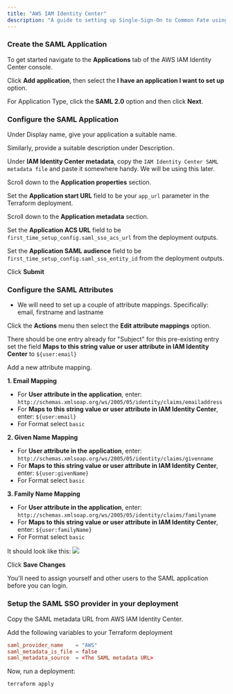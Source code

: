 ```yaml
---
title: "AWS IAM Identity Center"
description: "A guide to setting up Single-Sign-On to Common Fate using AWS IAM Identity Center."
---
```


### Create the SAML Application

To get started navigate to the **Applications** tab of the AWS IAM Identity Center console.

Click **Add application**, then select the **I have an application I want to set up** option. 

For Application Type, click the **SAML 2.0** option and then click **Next**.

### Configure the SAML Application

Under Display name, give your application a suitable name.

Similarly, provide a suitable description under Description.

Under **IAM Identity Center metadata**, copy the `IAM Identity Center SAML metadata file` and paste it somewhere handy. We will be using this later.

Scroll down to the **Application properties** section.

Set the **Application start URL** field to be your `app_url` parameter in the Terraform deployment.

Scroll down to the **Application metadata** section.

Set the **Application ACS URL** field to be `first_time_setup_config.saml_sso_acs_url` from the deployment outputs.

Set the **Application SAML audience** field to be `first_time_setup_config.saml_sso_entity_id` from the deployment outputs.

Click **Submit**

### Configure the SAML Attributes

- We will need to set up a couple of attribute mappings. Specifically: email, firstname and lastname

Click the **Actions** menu then select the **Edit attribute mappings** option.

There should be one entry already for "Subject" for this pre-existing entry set the field **Maps to this string value or user attribute in IAM Identity Center** to `${user:email}`

Add a new attribute mapping.

**1. Email Mapping** 

- For **User attribute in the application**, enter: `http://schemas.xmlsoap.org/ws/2005/05/identity/claims/emailaddress`
- For **Maps to this string value or user attribute in IAM Identity Center**, enter: `${user:email}`
- For Format select `basic`

**2. Given Name Mapping** 

- For **User attribute in the application**, enter: `http://schemas.xmlsoap.org/ws/2005/05/identity/claims/givenname`
- For **Maps to this string value or user attribute in IAM Identity Center**, enter: `${user:givenName}`
- For Format select `basic`

**3. Family Name Mapping** 

- For **User attribute in the application**, enter: `http://schemas.xmlsoap.org/ws/2005/05/identity/claims/familyname`
- For **Maps to this string value or user attribute in IAM Identity Center**, enter: `${user:familyName}`
- For Format select `basic`


It should look like this:
<img src="/images/integrations/attribute-mapping.png" />


Click **Save Changes**

<Note>
  You'll need to assign yourself and other users to the SAML application before
  you can login.
</Note>

### Setup the SAML SSO provider in your deployment

Copy the SAML metadata URL from AWS IAM Identity Center.

Add the following variables to your Terraform deployment

```toml
saml_provider_name    = "AWS"
saml_metadata_is_file = false
saml_metadata_source  = <The SAML metadata URL>
```

Now, run a deployment:

```bash
terraform apply
```
